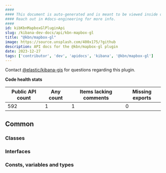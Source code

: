 ```yaml
---
####
#### This document is auto-generated and is meant to be viewed inside our experimental, new docs system.
#### Reach out in #docs-engineering for more info.
####
id: kibKbnMapboxGlPluginApi
slug: /kibana-dev-docs/api/kbn-mapbox-gl
title: "@kbn/mapbox-gl"
image: https://source.unsplash.com/400x175/?github
description: API docs for the @kbn/mapbox-gl plugin
date: 2023-12-27
tags: ['contributor', 'dev', 'apidocs', 'kibana', '@kbn/mapbox-gl']
---
```




Contact [@elastic/kibana-gis](https://github.com/orgs/elastic/teams/kibana-gis) for questions regarding this plugin.

**Code health stats**

| Public API count  | Any count | Items lacking comments | Missing exports |
|-------------------|-----------|------------------------|-----------------|
| 592 | 1 | 1 | 0 |

## Common

### Classes
<DocDefinitionList data={kbnMapboxGlObj.common.classes}/>

### Interfaces
<DocDefinitionList data={kbnMapboxGlObj.common.interfaces}/>

### Consts, variables and types
<DocDefinitionList data={kbnMapboxGlObj.common.misc}/>


